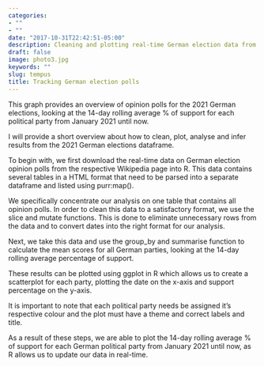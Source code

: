 ```yaml
---
categories:
- ""
- ""
date: "2017-10-31T22:42:51-05:00"
description: Cleaning and plotting real-time German election data from Wikipedia by using ggplot in R. 
draft: false
image: photo3.jpg
keywords: ""
slug: tempus
title: Tracking German election polls  
---
```


This graph provides an overview of opinion polls for the 2021 German elections, looking at the 14-day rolling average % of support for each political party from January 2021 until now.

I will provide a short overview about how to clean, plot, analyse and infer results from the 2021 German elections dataframe.

To begin with, we first download the real-time data  on German election opinion polls from the respective Wikipedia page into R. This data contains several tables in a HTML format that need to be parsed into a separate dataframe  and listed using purr:map(). 

We specifically concentrate our analysis on one table that contains all opinion polls. In order to clean this data to a satisfactory format, we use the slice and mutate functions. This is done to eliminate unnecessary rows from the data and to convert dates into the right format for our analysis.

Next, we take this data and use the group_by and summarise function to calculate the mean scores for all German parties, looking at the 14-day rolling average percentage of support.

These results can be plotted using ggplot in R which allows us to create a scatterplot for each party, plotting the date on the x-axis and support percentage on the y-axis.

It is important to note that each political party needs be assigned it's respective colour and the plot must have a theme and correct labels and title. 

As a result of these steps, we are able to plot the 14-day rolling average % of support for each German political party from January 2021 until now, as R allows us to update our data in real-time. 